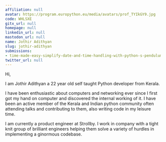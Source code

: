 ```yaml
---
affiliation: null
avatar: https://program.europython.eu/media/avatars/prof_TYIkGY9.jpg
code: WHLSXE
gitx_url: null
homepage: null
linkedin_url: null
mastodon_url: null
name: Jothir Adithyan
slug: jothir-adithyan
submissions:
- time-made-easy-simplify-date-and-time-handling-with-python-s-pendulum
twitter_url: null
---
```


Hi,

I am Jothir Adithyan a 22 year old self taught Python developer from Kerala.

I have been enthusiastic about computers and networking ever since I first got my hand on computer and discovered the internal working of it. I have been an active member of the Kerala and Indian python community often attending talks and contributing to them, also writing code in my leisure time.

I am currently a product engineer at Strollby. I work in company with a tight knit group of brilliant engineers helping them solve a variety of hurdles in implementing a ginormous codebase.
